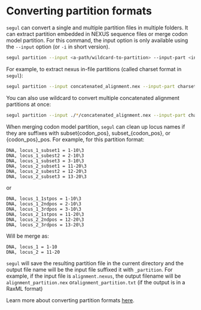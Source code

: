 # Converting partition formats

`segul` can convert a single and multiple partition files in multiple folders. It can extract partition embedded in NEXUS sequence files or merge codon model partition. For this command, the input option is only available using the `--input` option (or `-i` in short version).

```Bash
segul partition --input <a-path/wildcard-to-partition> --input-part <input-partition-format> --output-part<output-partition-format>
```

For example, to extract nexus in-file partitions (called charset format in `segul`):

```Bash
segul partition --input concatenated_alignment.nex --input-part charset --output-part nexus
```

You can also use wildcard to convert multiple concatenated alignment partitions at once:

```Bash
segul partition --input ./*/concatenated_alignment.nex --input-part charset --output-part nexus
```

When merging codon model partition, `segul` can clean up locus names if they are suffixes with subset{codon_pos}, subset\_{codon_pos}, or {codon_pos}\_pos. For example, for this partition format:

```Text
DNA, locus_1_subset1 = 1-10\3
DNA, locus_1_subest2 = 2-10\3
DNA, locus_1_subset3 = 3-10\3
DNA, locus_2_subset1 = 11-20\3
DNA, locus_2_subest2 = 12-20\3
DNA, locus_2_subset3 = 13-20\3
```

or

```Text
DNA, locus_1_1stpos = 1-10\3
DNA, locus_1_2ndpos = 2-10\3
DNA, locus_1_3rdpos = 3-10\3
DNA, locus_2_1stpos = 11-20\3
DNA, locus_2_2ndpos = 12-20\3
DNA, locus_2_3rdpos = 13-20\3
```

Will be merge as:

```Text
DNA, locus_1 = 1-10
DNA, locus_2 = 11-20
```

`segul` will save the resulting partition file in the current directory and the output file name will be the input file suffixed it with `_partition`. For example, if the input file is `alignment.nexus`, the output filename will be `alignment_partition.nex` or`alignment_partition.txt` (if the output is in a RaxML format)

Learn more about converting partition formats [here](https://github.com/hhandika/segul/wiki/5.-Usages#converting-partition-formats).
